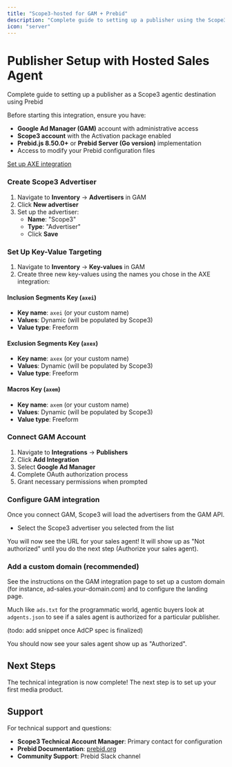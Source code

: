 ```yaml
---
title: "Scope3-hosted for GAM + Prebid"
description: "Complete guide to setting up a publisher using the Scope3-hosted GAM sales agent"
icon: "server"
---
```


# Publisher Setup with Hosted Sales Agent

Complete guide to setting up a publisher as a Scope3 agentic destination using Prebid

<Steps>

<Step title="Prerequisites">
Before starting this integration, ensure you have:

- **Google Ad Manager (GAM)** account with administrative access
- **Scope3 account** with the Activation package enabled
- **Prebid.js 8.50.0+** or **Prebid Server (Go version)** implementation
- Access to modify your Prebid configuration files
</Step>

<Step title="AXE Integration">

[Set up AXE integration](/mintlify/partners/axe-integration)

</Step>

<Step title="Google Ad Manager Setup">

### Create Scope3 Advertiser

1. Navigate to **Inventory** → **Advertisers** in GAM
2. Click **New advertiser**
3. Set up the advertiser:
   - **Name**: "Scope3"
   - **Type**: "Advertiser"
   - Click **Save**

### Set Up Key-Value Targeting

1. Navigate to **Inventory** → **Key-values** in GAM
2. Create three new key-values using the names you chose in the AXE integration:

#### Inclusion Segments Key (`axei`)
- **Key name**: `axei` (or your custom name)
- **Values**: Dynamic (will be populated by Scope3)
- **Value type**: Freeform

#### Exclusion Segments Key (`axex`)
- **Key name**: `axex` (or your custom name)  
- **Values**: Dynamic (will be populated by Scope3)
- **Value type**: Freeform

#### Macros Key (`axem`)
- **Key name**: `axem` (or your custom name)
- **Values**: Dynamic (will be populated by Scope3)
- **Value type**: Freeform

</Step>

<Step title="Scope3 Account Configuration">

### Connect GAM Account

1. Navigate to **Integrations** → **Publishers**
2. Click **Add Integration**
3. Select **Google Ad Manager**
4. Complete OAuth authorization process
5. Grant necessary permissions when prompted

### Configure GAM integration
Once you connect GAM, Scope3 will load the advertisers from the GAM API.
* Select the Scope3 advertiser you selected from the list

You will now see the URL for your sales agent! It will show up as "Not authorized" until you do the next step (Authorize your sales agent).

### Add a custom domain (recommended)

See the instructions on the GAM integration page to set up a custom domain (for instance, ad-sales.your-domain.com) and to configure the landing page.

</Step>

<Step title="Authorize the sales agent">

Much like `ads.txt` for the programmatic world, agentic buyers look at `adgents.json` to see if a sales agent is authorized for a particular publisher.

(todo: add snippet once AdCP spec is finalized)

You should now see your sales agent show up as "Authorized".

</Step>

</Steps>

## Next Steps

The technical integration is now complete! The next step is to set up your first media product.

## Support

For technical support and questions:

- **Scope3 Technical Account Manager**: Primary contact for configuration
- **Prebid Documentation**: [prebid.org](https://prebid.org)
- **Community Support**: Prebid Slack channel
